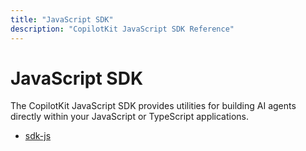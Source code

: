 ```yaml
---
title: "JavaScript SDK"
description: "CopilotKit JavaScript SDK Reference"
---
```


# JavaScript SDK

The CopilotKit JavaScript SDK provides utilities for building AI agents directly within your JavaScript or TypeScript applications.

- [sdk-js](/reference/sdk/js/sdk-js)
